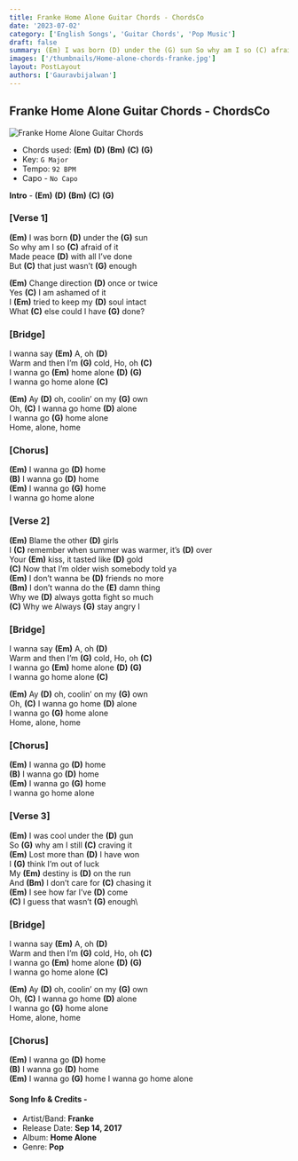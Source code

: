 ```yaml
---
title: Franke Home Alone Guitar Chords - ChordsCo
date: '2023-07-02'
category: ['English Songs', 'Guitar Chords', 'Pop Music']
draft: false
summary: (Em) I was born (D) under the (G) sun So why am I so (C) afraid of it made peace (D) with all I’ve done But (C) that just wasn’t (G) enough (Em) Change direction (D) once or twice Yes (C) I am ashamed of it I (Em) tried to keep my (D) soul in tact
images: ['/thumbnails/Home-alone-chords-franke.jpg']
layout: PostLayout
authors: ['Gauravbijalwan']
---
```


## Franke Home Alone Guitar Chords - ChordsCo

![Franke Home Alone Guitar Chords](/thumbnails/Home-alone-chords-franke.jpg)

- Chords used: **(Em)** **(D)** **(Bm)** **(C)** **(G)**
- Key: `G Major`
- Tempo: `92 BPM`
- Capo - `No Capo`

**Intro** - **(Em)** **(D)** **(Bm)** **(C)** **(G)**

### [Verse 1]

**(Em)** I was born **(D)** under the **(G)** sun\
So why am I so **(C)** afraid of it\
Made peace **(D)** with all I’ve done\
But **(C)** that just wasn’t **(G)** enough

**(Em)** Change direction **(D)** once or twice\
Yes **(C)** I am ashamed of it\
I **(Em)** tried to keep my **(D)** soul intact\
What **(C)** else could I have **(G)** done?

### [Bridge]

I wanna say **(Em)** A, oh **(D)**\
Warm and then I’m **(G)** cold, Ho, oh **(C)**\
I wanna go **(Em)** home alone **(D)** **(G)**\
I wanna go home alone **(C)**

**(Em)** Ay **(D)** oh, coolin’ on my **(G)** own\
Oh, **(C)** I wanna go home **(D)** alone\
I wanna go **(G)** home alone\
Home, alone, home

### [Chorus]

**(Em)** I wanna go **(D)** home\
**(B)** I wanna go **(D)** home\
**(Em)** I wanna go **(G)** home\
I wanna go home alone

### [Verse 2]

**(Em)** Blame the other **(D)** girls\
I **(C)** remember when summer was warmer, it’s **(D)** over\
Your **(Em)** kiss, it tasted like **(D)** gold\
**(C)** Now that I’m older wish somebody told ya\
**(Em)** I don’t wanna be **(D)** friends no more\
**(Bm)** I don’t wanna do the **(E)** damn thing\
Why we **(D)** always gotta fight so much\
**(C)** Why we Always **(G)** stay angry I

### [Bridge]

I wanna say **(Em)** A, oh **(D)**\
Warm and then I’m **(G)** cold, Ho, oh **(C)**\
I wanna go **(Em)** home alone **(D)** **(G)**\
I wanna go home alone **(C)**

**(Em)** Ay **(D)** oh, coolin’ on my **(G)** own\
Oh, **(C)** I wanna go home **(D)** alone\
I wanna go **(G)** home alone\
Home, alone, home

### [Chorus]

**(Em)** I wanna go **(D)** home\
**(B)** I wanna go **(D)** home\
**(Em)** I wanna go **(G)** home\
I wanna go home alone

### [Verse 3]

**(Em)** I was cool under the **(D)** gun\
So **(G)** why am I still **(C)** craving it\
**(Em)** Lost more than **(D)** I have won\
I **(G)** think I’m out of luck\
My **(Em)** destiny is **(D)** on the run\
And **(Bm)** I don’t care for **(C)** chasing it\
**(Em)** I see how far I’ve **(D)** come\
**(C)** I guess that wasn’t **(G)** enough\

### [Bridge]

I wanna say **(Em)** A, oh **(D)**\
Warm and then I’m **(G)** cold, Ho, oh **(C)**\
I wanna go **(Em)** home alone **(D)** **(G)**\
I wanna go home alone **(C)**

**(Em)** Ay **(D)** oh, coolin’ on my **(G)** own\
Oh, **(C)** I wanna go home **(D)** alone\
I wanna go **(G)** home alone\
Home, alone, home

### [Chorus]

**(Em)** I wanna go **(D)** home\
**(B)** I wanna go **(D)** home\
**(Em)** I wanna go **(G)** home
I wanna go home alone

#### **Song Info & Credits -**

- Artist/Band: **Franke**
- Release Date: **Sep 14, 2017**
- Album: **Home Alone**
- Genre: **Pop**
